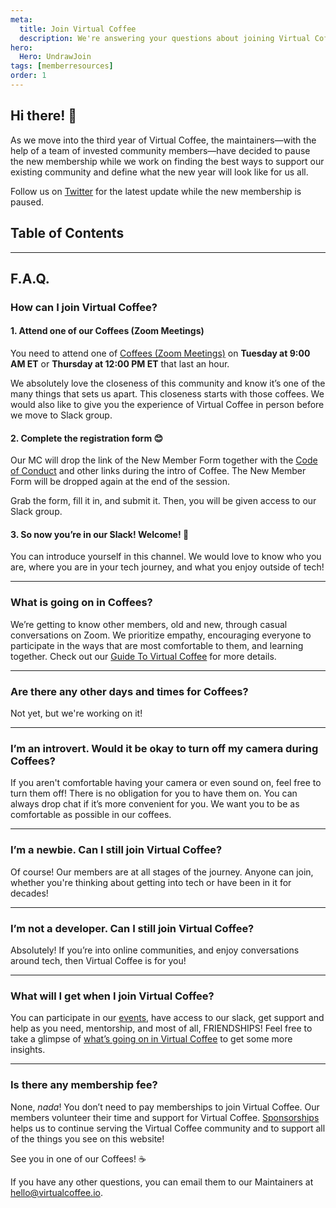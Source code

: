 ```yaml
---
meta:
  title: Join Virtual Coffee
  description: We're answering your questions about joining Virtual Coffee!
hero:
  Hero: UndrawJoin
tags: [memberresources]
order: 1
---
```



<TextContainer background="light" showBackToTopLink={false}>

## Hi there! 👋

<LeadText>

As we move into the third year of Virtual Coffee, the maintainers—with the help of a team of invested community members—have decided to pause the new membership while we work on finding the best ways to support our existing community and define what the new year will look like for us all.

Follow us on [Twitter](https://twitter.com/VirtualCoffeeIO) for the latest update while the new membership is paused.

</LeadText>

</TextContainer>

## Table of Contents

<TextContainer>

---

## F.A.Q.

### How can I join Virtual Coffee?

#### 1. Attend one of our Coffees (Zoom Meetings)

<LeadText>

You need to attend one of [Coffees (Zoom Meetings)](</resources/virtual-coffee/guide-to-vc/#coffees-(zoom-meetings)>) on **Tuesday at 9:00 AM ET** or **Thursday at 12:00 PM ET** that last an hour.

</LeadText>

We absolutely love the closeness of this community and know it’s one of the many things that sets us apart. This closeness starts with those coffees.
We would also like to give you the experience of Virtual Coffee in person before we move to Slack group.

#### 2. Complete the registration form 😊

Our MC will drop the link of the New Member Form together with the [Code of Conduct](/code-of-conduct/) and other links during the intro of Coffee. The New Member Form will be dropped again at the end of the session.

Grab the form, fill it in, and submit it. Then, you will be given access to our Slack group.

#### 3. So now you’re in our Slack! Welcome! 👋

You can introduce yourself in this channel. We would love to know who you are, where you are in your tech journey, and what you enjoy outside of tech!

---

### What is going on in Coffees?

We’re getting to know other members, old and new, through casual conversations on Zoom. We prioritize empathy, encouraging everyone to participate in the ways that are most comfortable to them, and learning together.
Check out our [Guide To Virtual Coffee](/resources/virtual-coffee/guide-to-vc/) for more details.

---

### Are there any other days and times for Coffees?

Not yet, but we're working on it!

---

### I’m an introvert. Would it be okay to turn off my camera during Coffees?

If you aren't comfortable having your camera or even sound on, feel free to turn them off! There is no obligation for you to have them on. You can always drop chat if it’s more convenient for you. We want you to be as comfortable as possible in our coffees.

---

### I’m a newbie. Can I still join Virtual Coffee?

Of course! Our members are at all stages of the journey. Anyone can join, whether you're thinking about getting into tech or have been in it for decades!

---

### I’m not a developer. Can I still join Virtual Coffee?

Absolutely! If you’re into online communities, and enjoy conversations around tech, then Virtual Coffee is for you!

---

### What will I get when I join Virtual Coffee?

You can participate in our [events](/events), have access to our slack, get support and help as you need, mentorship, and most of all, FRIENDSHIPS!
Feel free to take a glimpse of [what’s going on in Virtual Coffee](/resources/virtual-coffee/guide-to-vc/#what-to-expect-in-virtual-coffee) to get some more insights.

---

### Is there any membership fee?

None, _nada_! You don’t need to pay memberships to join Virtual Coffee.
Our members volunteer their time and support for Virtual Coffee.
[Sponsorships](https://github.com/sponsors/Virtual-Coffee) helps us to continue serving the Virtual Coffee community and to support all of the things you see on this website!

</TextContainer>

<TextContainer background="light">

See you in one of our Coffees! ☕

If you have any other questions, you can email them to our Maintainers at hello@virtualcoffee.io.

</TextContainer>
